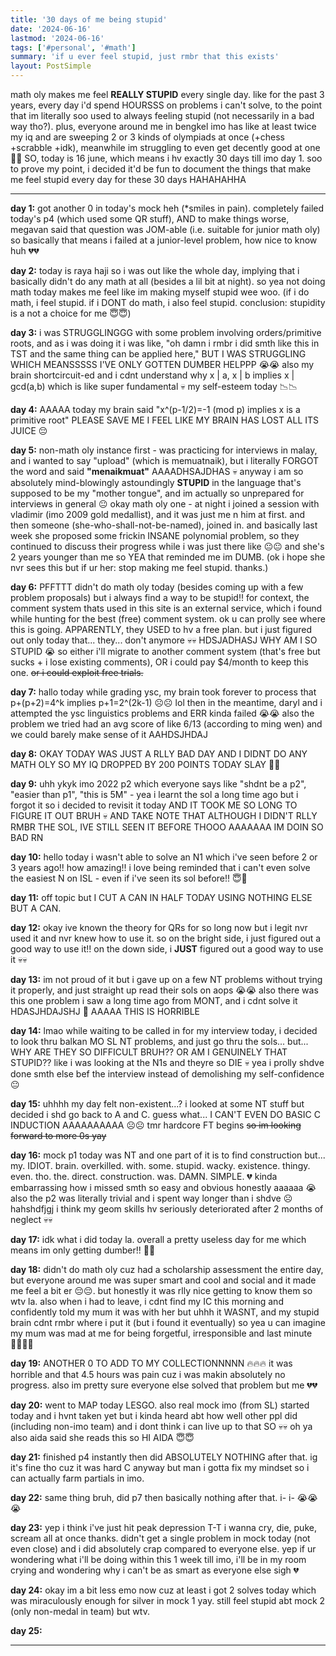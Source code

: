 ```yaml
---
title: '30 days of me being stupid'
date: '2024-06-16'
lastmod: '2024-06-16'
tags: ['#personal', '#math']
summary: 'if u ever feel stupid, just rmbr that this exists'
layout: PostSimple
---
```


math oly makes me feel **REALLY STUPID** every single day. like for the past 3 years, every day i'd spend HOURSSS on problems i can't solve, to the point that im literally soo used to always feeling stupid (not necessarily in a bad way tho?). plus, everyone around me in bengkel imo has like at least twice my iq and are sweeping 2 or 3 kinds of olympiads at once (+chess +scrabble +idk), meanwhile im struggling to even get decently good at one 🥲💀 SO, today is 16 june, which means i hv exactly 30 days till imo day 1. soo to prove my point, i decided it'd be fun to document the things that make me feel stupid every day for these 30 days HAHAHAHHA

---

**day 1:** got another 0 in today's mock heh (*smiles in pain). completely failed today's p4 (which used some QR stuff), AND to make things worse, megavan said that question was JOM-able (i.e. suitable for junior math oly) so basically that means i failed at a junior-level problem, how nice to know huh 💔💔

**day 2:** today is raya haji so i was out like the whole day, implying that i basically didn't do any math at all (besides a lil bit at night). so yea not doing math today makes me feel like im making myself stupid wee woo. (if i do math, i feel stupid. if i DONT do math, i also feel stupid. conclusion: stupidity is a not a choice for me 😇😇)

**day 3:** i was STRUGGLINGGG with some problem involving orders/primitive roots, and as i was doing it i was like, "oh damn i rmbr i did smth like this in TST and the same thing can be applied here," BUT I WAS STRUGGLING WHICH MEANSSSSS I'VE ONLY GOTTEN DUMBER HELPPP 😭😭 also my brain shortcircuit-ed and i cdnt understand why x | a, x | b implies x | gcd(a,b) which is like super fundamental 💀 my self-esteem today 📉📉

**day 4:** AAAAA today my brain said "x^(p-1/2)=-1 (mod p) implies x is a primitive root" PLEASE SAVE ME I FEEL LIKE MY BRAIN HAS LOST ALL ITS JUICE 😔

**day 5:** non-math oly instance first - was practicing for interviews in malay, and i wanted to say "upload" (which is memuatnaik), but i literally FORGOT the word and said **"menaikmuat"** AAAADHSAJDHAS 💀 anyway i am so absolutely mind-blowingly astoundingly **STUPID** in the language that's supposed to be my "mother tongue", and im actually so unprepared for interviews in general 😐 okay math oly one - at night i joined a session with vladimir (imo 2009 gold medallist), and it was just me n him at first. and then someone (she-who-shall-not-be-named), joined in. and basically last week she proposed some frickin INSANE polynomial problem, so they continued to discuss their progress while i was just there like 😐😐 and she's 2 years younger than me so YEA that reminded me im DUMB. (ok i hope she nvr sees this but if ur her: stop making me feel stupid. thanks.)

**day 6:** PFFTTT didn't do math oly today (besides coming up with a few problem proposals) but i always find a way to be stupid!! for context, the comment system thats used in this site is an external service, which i found while hunting for the best (free) comment system. ok u can prolly see where this is going. APPARENTLY, they USED to hv a free plan. but i just figured out only today that... they... don't anymore 💀💀 HDSJADHASJ WHY AM I SO STUPID 😭 so either i'll migrate to another comment system (that's free but sucks + i lose existing comments), OR i could pay $4/month to keep this one. ~~or i could exploit free trials.~~

**day 7:** hallo today while grading ysc, my brain took forever to process that p+(p+2)=4^k implies p+1=2^(2k-1) ☹️☹️ lol then in the meantime, daryl and i attempted the ysc linguistics problems and ERR kinda failed 😭😭 also the problem we tried had an avg score of like 6/13 (according to ming wen) and we could barely make sense of it AAHDSJHDAJ

**day 8:** OKAY TODAY WAS JUST A RLLY BAD DAY AND I DIDNT DO ANY MATH OLY SO MY IQ DROPPED BY 200 POINTS TODAY SLAY 🥲🥲

**day 9:** uhh ykyk imo 2022 p2 which everyone says like "shdnt be a p2", "easier than p1", "this is 5M" - yea i learnt the sol a long time ago but i forgot it so i decided to revisit it today AND IT TOOK ME SO LONG TO FIGURE IT OUT BRUH 💀 AND TAKE NOTE THAT ALTHOUGH I DIDN'T RLLY RMBR THE SOL, IVE STILL SEEN IT BEFORE THOOO AAAAAAA IM DOIN SO BAD RN

**day 10:** hello today i wasn't able to solve an N1 which i've seen before 2 or 3 years ago!! how amazing!! i love being reminded that i can't even solve the easiest N on ISL - even if i've seen its sol before!! 😇💞

**day 11:** off topic but I CUT A CAN IN HALF TODAY USING NOTHING ELSE BUT A CAN.

**day 12:** okay ive known the theory for QRs for so long now but i legit nvr used it and nvr knew how to use it. so on the bright side, i just figured out a good way to use it!! on the down side, i **JUST** figured out a good way to use it 💀💀

**day 13:** im not proud of it but i gave up on a few NT problems without trying it properly, and just straight up read their sols on aops 😭😭 also there was this one problem i saw a long time ago from MONT, and i cdnt solve it HDASJHDAJSHJ 🥲 AAAAA THIS IS HORRIBLE

**day 14:** lmao while waiting to be called in for my interview today, i decided to look thru balkan MO SL NT problems, and just go thru the sols... but... WHY ARE THEY SO DIFFICULT BRUH?? OR AM I GENUINELY THAT STUPID?? like i was looking at the N1s and theyre so DIE 💀 yea i prolly shdve done smth else bef the interview instead of demolishing my self-confidence 😐

**day 15:** uhhhh my day felt non-existent...? i looked at some NT stuff but decided i shd go back to A and C. guess what... I CAN'T EVEN DO BASIC C INDUCTION AAAAAAAAAA ☹️☹️ tmr hardcore FT begins ~~so im looking forward to more 0s yay~~

**day 16:** mock p1 today was NT and one part of it is to find construction but... my. IDIOT. brain. overkilled. with. some. stupid. wacky. existence. thingy. even. tho. the. direct. construction. was. DAMN. SIMPLE. 💔 kinda embarrassing how i missed smth so easy and obvious honestly aaaaaa 😭 also the p2 was literally trivial and i spent way longer than i shdve ☹️ hahshdfjgj i think my geom skills hv seriously deteriorated after 2 months of neglect 💀💀

**day 17:** idk what i did today la. overall a pretty useless day for me which means im only getting dumber!! 🥳🥳

**day 18:** didn't do math oly cuz had a scholarship assessment the entire day, but everyone around me was super smart and cool and social and it made me feel a bit er 😔😔. but honestly it was rlly nice getting to know them so wtv la. also when i had to leave, i cdnt find my IC this morning and confidently told my mum it was with her but uhhh it WASNT, and my stupid brain cdnt rmbr where i put it (but i found it eventually) so yea u can imagine my mum was mad at me for being forgetful, irresponsible and last minute 👍🏻👍🏻

**day 19:** ANOTHER 0 TO ADD TO MY COLLECTIONNNNN 🔥🔥🔥 it was horrible and that 4.5 hours was pain cuz i was makin absolutely no progress. also im pretty sure everyone else solved that problem but me 💔💔

**day 20:** went to MAP today LESGO. also real mock imo (from SL) started today and i hvnt taken yet but i kinda heard abt how well other ppl did (including non-imo team) and i dont think i can live up to that SO 💀💀 oh ya also aida said she reads this so HI AIDA 😇😇

**day 21:** finished p4 instantly then did ABSOLUTELY NOTHING after that. ig it's fine tho cuz it was hard C anyway but man i gotta fix my mindset so i can actually farm partials in imo.

**day 22:** same thing bruh, did p7 then basically nothing after that. i- i- 😭😭😭

**day 23:** yep i think i've just hit peak depression T-T i wanna cry, die, puke, scream all at once thanks. didn't get a single problem in mock today (not even close) and i did absolutely crap compared to everyone else. yep if ur wondering what i'll be doing within this 1 week till imo, i'll be in my room crying and wondering why i can't be as smart as everyone else sigh 💔

**day 24:** okay im a bit less emo now cuz at least i got 2 solves today which was miraculously enough for silver in mock 1 yay. still feel stupid abt mock 2 (only non-medal in team) but wtv.

**day 25:**

---

<script async src="https://talk.hyvor.com/embed/embed.js" type="module"></script>
<hyvor-talk-comments website-id="11281" page-id="https://leia-mayssa.vercel.app/blog/30%20days%20of%20me%20being%20stupid"></hyvor-talk-comments>
